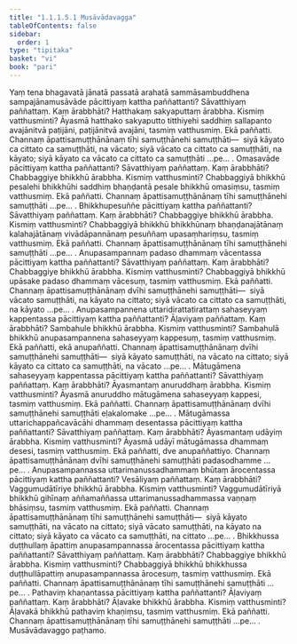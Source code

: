 ```yaml
---
title: "1.1.1.5.1 Musāvādavagga"
tableOfContents: false
sidebar:
  order: 1
type: "tipitaka"
basket: "vi"
book: "pari"
---
```



<DynamicBreadcrumb />

<Division number="54" book="pari" e="ch" v="5" p="21">

<Paragraph number="119" book="pari">
Yaṃ tena bhagavatā jānatā passatā arahatā sammāsambuddhena sampajānamusāvāde pācittiyaṃ kattha paññattanti? Sāvatthiyaṃ paññattaṃ. Kaṃ ārabbhāti? Hatthakaṃ sakyaputtaṃ ārabbha. Kismiṃ vatthusminti? Āyasmā hatthako sakyaputto titthiyehi saddhiṃ sallapanto avajānitvā paṭijāni, paṭijānitvā avajāni, tasmiṃ vatthusmiṃ. Ekā paññatti. Channaṃ āpattisamuṭṭhānānaṃ tīhi samuṭṭhānehi samuṭṭhāti—  siyā kāyato ca cittato ca samuṭṭhāti, na vācato; siyā vācato ca cittato ca samuṭṭhāti, na kāyato; siyā kāyato ca vācato ca cittato ca samuṭṭhāti …pe… .
</Paragraph>

</Division>
<Division number="55" book="pari" e="ch" v="5" p="22">

<Paragraph number="120" book="pari">
Omasavāde pācittiyaṃ kattha paññattanti? Sāvatthiyaṃ paññattaṃ. Kaṃ ārabbhāti? Chabbaggiye bhikkhū ārabbha. Kismiṃ vatthusminti? Chabbaggiyā bhikkhū pesalehi bhikkhūhi saddhiṃ bhaṇḍantā pesale bhikkhū omasiṃsu, tasmiṃ vatthusmiṃ. Ekā paññatti. Channaṃ āpattisamuṭṭhānānaṃ tīhi samuṭṭhānehi samuṭṭhāti …pe… .
</Paragraph>

</Division>
<Division number="56" book="pari" e="ch" v="5" p="22">

<Paragraph number="121" book="pari">
Bhikkhupesuññe pācittiyaṃ kattha paññattanti? Sāvatthiyaṃ paññattaṃ. Kaṃ ārabbhāti? Chabbaggiye bhikkhū ārabbha. Kismiṃ vatthusminti? Chabbaggiyā bhikkhū bhikkhūnaṃ bhaṇḍanajātānaṃ kalahajātānaṃ vivādāpannānaṃ pesuññaṃ upasaṃhariṃsu, tasmiṃ vatthusmiṃ. Ekā paññatti. Channaṃ āpattisamuṭṭhānānaṃ tīhi samuṭṭhānehi samuṭṭhāti …pe… .
</Paragraph>

</Division>
<Division number="57" book="pari" e="ch" v="5" p="22">

<Paragraph number="122" book="pari">
Anupasampannaṃ padaso dhammaṃ vācentassa pācittiyaṃ kattha paññattanti? Sāvatthiyaṃ paññattaṃ. Kaṃ ārabbhāti? Chabbaggiye bhikkhū ārabbha. Kismiṃ vatthusminti? Chabbaggiyā bhikkhū upāsake padaso dhammaṃ vācesuṃ, tasmiṃ vatthusmiṃ. Ekā paññatti. Channaṃ āpattisamuṭṭhānānaṃ dvīhi samuṭṭhānehi samuṭṭhāti—  siyā vācato samuṭṭhāti, na kāyato na cittato; siyā vācato ca cittato ca samuṭṭhāti, na kāyato …pe… .
</Paragraph>

</Division>
<Division number="58" book="pari" e="ch" v="5" p="22">

<Paragraph number="123" book="pari">
Anupasampannena uttaridirattatirattaṃ sahaseyyaṃ kappentassa pācittiyaṃ kattha paññattanti? Āḷaviyaṃ paññattaṃ. Kaṃ ārabbhāti? Sambahule bhikkhū ārabbha. Kismiṃ vatthusminti? Sambahulā bhikkhū anupasampannena sahaseyyaṃ kappesuṃ, tasmiṃ vatthusmiṃ. Ekā paññatti, ekā anupaññatti. Channaṃ āpattisamuṭṭhānānaṃ dvīhi samuṭṭhānehi samuṭṭhāti—  siyā kāyato samuṭṭhāti, na vācato na cittato; siyā kāyato ca cittato ca samuṭṭhāti, na vācato …pe… .
</Paragraph>

</Division>
<Division number="59" book="pari" e="ch" v="5" p="23">

<Paragraph number="124" book="pari">
Mātugāmena sahaseyyaṃ kappentassa pācittiyaṃ kattha paññattanti? Sāvatthiyaṃ paññattaṃ. Kaṃ ārabbhāti? Āyasmantaṃ anuruddhaṃ ārabbha. Kismiṃ vatthusminti? Āyasmā anuruddho mātugāmena sahaseyyaṃ kappesi, tasmiṃ vatthusmiṃ. Ekā paññatti. Channaṃ āpattisamuṭṭhānānaṃ dvīhi samuṭṭhānehi samuṭṭhāti eḷakalomake …pe… .
</Paragraph>

</Division>
<Division number="60" book="pari" e="ch" v="5" p="23">

<Paragraph number="125" book="pari">
Mātugāmassa uttarichappañcavācāhi dhammaṃ desentassa pācittiyaṃ kattha paññattanti? Sāvatthiyaṃ paññattaṃ. Kaṃ ārabbhāti? Āyasmantaṃ udāyiṃ ārabbha. Kismiṃ vatthusminti? Āyasmā udāyī mātugāmassa dhammaṃ desesi, tasmiṃ vatthusmiṃ. Ekā paññatti, dve anupaññattiyo. Channaṃ āpattisamuṭṭhānānaṃ dvīhi samuṭṭhānehi samuṭṭhāti padasodhamme …pe… .
</Paragraph>

</Division>
<Division number="61" book="pari" e="ch" v="5" p="23">

<Paragraph number="126" book="pari">
Anupasampannassa uttarimanussadhammaṃ bhūtaṃ ārocentassa pācittiyaṃ kattha paññattanti? Vesāliyaṃ paññattaṃ. Kaṃ ārabbhāti? Vaggumudātīriye bhikkhū ārabbha. Kismiṃ vatthusminti? Vaggumudātīriyā bhikkhū gihīnaṃ aññamaññassa uttarimanussadhammassa vaṇṇaṃ bhāsiṃsu, tasmiṃ vatthusmiṃ. Ekā paññatti. Channaṃ āpattisamuṭṭhānānaṃ tīhi samuṭṭhānehi samuṭṭhāti—  siyā kāyato samuṭṭhāti, na vācato na cittato; siyā vācato samuṭṭhāti, na kāyato na cittato; siyā kāyato ca vācato ca samuṭṭhāti, na cittato …pe… .
</Paragraph>

</Division>
<Division number="62" book="pari" e="ch" v="5" p="23">

<Paragraph number="127" book="pari">
Bhikkhussa duṭṭhullaṃ āpattiṃ anupasampannassa ārocentassa pācittiyaṃ kattha paññattanti? Sāvatthiyaṃ paññattaṃ. Kaṃ ārabbhāti? Chabbaggiye bhikkhū ārabbha. Kismiṃ vatthusminti? Chabbaggiyā bhikkhū bhikkhussa duṭṭhullāpattiṃ anupasampannassa ārocesuṃ, tasmiṃ vatthusmiṃ. Ekā paññatti. Channaṃ āpattisamuṭṭhānānaṃ tīhi samuṭṭhānehi samuṭṭhāti …pe… .
</Paragraph>

</Division>
<Division number="63" book="pari" e="ch" v="5" p="23">

<Paragraph number="128" book="pari">
Pathaviṃ khaṇantassa pācittiyaṃ kattha paññattanti? Āḷaviyaṃ paññattaṃ. Kaṃ ārabbhāti? Āḷavake bhikkhū ārabbha. Kismiṃ vatthusminti? Āḷavakā bhikkhū pathaviṃ khaṇiṃsu, tasmiṃ vatthusmiṃ. Ekā paññatti. Channaṃ āpattisamuṭṭhānānaṃ tīhi samuṭṭhānehi samuṭṭhāti …pe… .

</Paragraph>
</Division>

<Paragraph number="129" type="center" book="pari">
Musāvādavaggo paṭhamo.
</Paragraph>